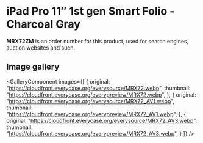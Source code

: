 
# iPad Pro 11″ 1st gen Smart Folio - Charcoal Gray

<Callout type='info' emoji='👉🏻'>**MRX72ZM** is an order number for this product, used for search engines, auction websites and such.</Callout>

## Image gallery

<GalleryComponent
    images={[
      {
        original: "https://cloudfront.everycase.org/everysource/MRX72.webp",
        thumbnail: "https://cloudfront.everycase.org/everypreview/MRX72.webp",
      },
      {
        original: "https://cloudfront.everycase.org/everysource/MRX72_AV1.webp",
        thumbnail: "https://cloudfront.everycase.org/everypreview/MRX72_AV1.webp",
      },
      {
        original: "https://cloudfront.everycase.org/everysource/MRX72_AV3.webp",
        thumbnail: "https://cloudfront.everycase.org/everypreview/MRX72_AV3.webp",
      }
    ]}
  />
